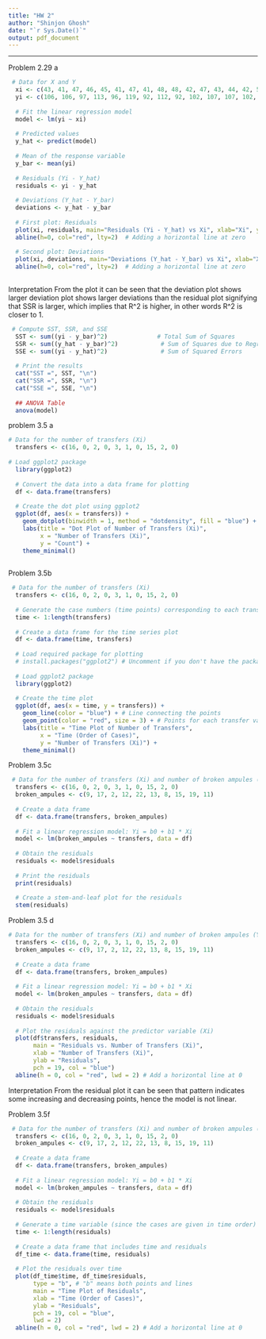---
title: "HW 2"
author: "Shinjon Ghosh"
date: "`r Sys.Date()`"
output: pdf_document
---
---

Problem 2.29 a

```{r}
 # Data for X and Y
  xi <- c(43, 41, 47, 46, 45, 41, 47, 41, 48, 48, 42, 47, 43, 44, 42, 55, 57, 56, 59, 57, 54, 53, 52, 53, 54, 60, 59, 51, 59, 57, 68, 63, 60, 63, 63, 64, 66, 65, 60, 65, 65, 69, 61, 70, 68, 78, 78, 78, 72, 70, 73, 76, 78, 78, 71, 75, 77, 76, 72, 76)
  yi <- c(106, 106, 97, 113, 96, 119, 92, 112, 92, 102, 107, 107, 102, 115, 101, 87, 91, 97, 82, 78, 95, 98, 94, 96, 100, 84, 70, 104, 76, 93, 73, 73, 76, 80, 84, 71, 64, 88, 79, 88, 73, 74, 76, 87, 70, 69, 54, 62, 78, 65, 64, 74, 87, 63, 82, 80, 52, 56, 70, 74)
  
  # Fit the linear regression model
  model <- lm(yi ~ xi)
  
  # Predicted values
  y_hat <- predict(model)
  
  # Mean of the response variable
  y_bar <- mean(yi)
  
  # Residuals (Yi - Y_hat)
  residuals <- yi - y_hat
  
  # Deviations (Y_hat - Y_bar)
  deviations <- y_hat - y_bar
  
  # First plot: Residuals
  plot(xi, residuals, main="Residuals (Yi - Y_hat) vs Xi", xlab="Xi", ylab="Residuals (Yi - Y_hat)", col="blue", pch=19)
  abline(h=0, col="red", lty=2)  # Adding a horizontal line at zero
  
  # Second plot: Deviations
  plot(xi, deviations, main="Deviations (Y_hat - Y_bar) vs Xi", xlab="Xi", ylab="Deviations (Y_hat - Y_bar)", col="green", pch=19)
  abline(h=0, col="red", lty=2)  # Adding a horizontal line at zero
  
```

Interpretation From the plot it can be seen that the deviation plot shows larger deviation plot shows larger deviations than the residual plot signifying that SSR is larger, which implies that R\^2 is higher, in other words R\^2 is closer to 1.

```{r}
 # Compute SST, SSR, and SSE
  SST <- sum((yi - y_bar)^2)              # Total Sum of Squares
  SSR <- sum((y_hat - y_bar)^2)            # Sum of Squares due to Regression
  SSE <- sum((yi - y_hat)^2)               # Sum of Squared Errors
  
  # Print the results
  cat("SST =", SST, "\n")
  cat("SSR =", SSR, "\n")
  cat("SSE =", SSE, "\n")
  
  ## ANOVA Table
  anova(model)

```

problem 3.5 a

```{r}
# Data for the number of transfers (Xi)
  transfers <- c(16, 0, 2, 0, 3, 1, 0, 15, 2, 0)
  
# Load ggplot2 package
  library(ggplot2)
  
  # Convert the data into a data frame for plotting
  df <- data.frame(transfers)
  
  # Create the dot plot using ggplot2
  ggplot(df, aes(x = transfers)) +
    geom_dotplot(binwidth = 1, method = "dotdensity", fill = "blue") +
    labs(title = "Dot Plot of Number of Transfers (Xi)",
         x = "Number of Transfers (Xi)",
         y = "Count") +
    theme_minimal()
  
```

Problem 3.5b

```{r}
 # Data for the number of transfers (Xi)
  transfers <- c(16, 0, 2, 0, 3, 1, 0, 15, 2, 0)
  
  # Generate the case numbers (time points) corresponding to each transfer
  time <- 1:length(transfers)
  
  # Create a data frame for the time series plot
  df <- data.frame(time, transfers)
  
  # Load required package for plotting
  # install.packages("ggplot2") # Uncomment if you don't have the package
  
  # Load ggplot2 package
  library(ggplot2)
  
  # Create the time plot
  ggplot(df, aes(x = time, y = transfers)) +
    geom_line(color = "blue") + # Line connecting the points
    geom_point(color = "red", size = 3) + # Points for each transfer value
    labs(title = "Time Plot of Number of Transfers",
         x = "Time (Order of Cases)",
         y = "Number of Transfers (Xi)") +
    theme_minimal()
```

Problem 3.5c

```{r}
 # Data for the number of transfers (Xi) and number of broken ampules (Yi)
  transfers <- c(16, 0, 2, 0, 3, 1, 0, 15, 2, 0)
  broken_ampules <- c(9, 17, 2, 12, 22, 13, 8, 15, 19, 11)
  
  # Create a data frame
  df <- data.frame(transfers, broken_ampules)
  
  # Fit a linear regression model: Yi = b0 + b1 * Xi
  model <- lm(broken_ampules ~ transfers, data = df)
  
  # Obtain the residuals
  residuals <- model$residuals
  
  # Print the residuals
  print(residuals)
  
  # Create a stem-and-leaf plot for the residuals
  stem(residuals)
```

Problem 3.5 d

```{r}
# Data for the number of transfers (Xi) and number of broken ampules (Yi)
  transfers <- c(16, 0, 2, 0, 3, 1, 0, 15, 2, 0)
  broken_ampules <- c(9, 17, 2, 12, 22, 13, 8, 15, 19, 11)
  
  # Create a data frame
  df <- data.frame(transfers, broken_ampules)
  
  # Fit a linear regression model: Yi = b0 + b1 * Xi
  model <- lm(broken_ampules ~ transfers, data = df)
  
  # Obtain the residuals
  residuals <- model$residuals
  
  # Plot the residuals against the predictor variable (Xi)
  plot(df$transfers, residuals,
       main = "Residuals vs. Number of Transfers (Xi)",
       xlab = "Number of Transfers (Xi)",
       ylab = "Residuals",
       pch = 19, col = "blue")
  abline(h = 0, col = "red", lwd = 2) # Add a horizontal line at 0
```

Interpretation From the residual plot it can be seen that pattern indicates some increasing and decreasing points, hence the model is not linear.

Problem 3.5f

```{r}
 # Data for the number of transfers (Xi) and number of broken ampules (Yi)
  transfers <- c(16, 0, 2, 0, 3, 1, 0, 15, 2, 0)
  broken_ampules <- c(9, 17, 2, 12, 22, 13, 8, 15, 19, 11)
  
  # Create a data frame
  df <- data.frame(transfers, broken_ampules)
  
  # Fit a linear regression model: Yi = b0 + b1 * Xi
  model <- lm(broken_ampules ~ transfers, data = df)
  
  # Obtain the residuals
  residuals <- model$residuals
  
  # Generate a time variable (since the cases are given in time order)
  time <- 1:length(residuals)
  
  # Create a data frame that includes time and residuals
  df_time <- data.frame(time, residuals)
  
  # Plot the residuals over time
  plot(df_time$time, df_time$residuals,
       type = "b", # "b" means both points and lines
       main = "Time Plot of Residuals",
       xlab = "Time (Order of Cases)",
       ylab = "Residuals",
       pch = 19, col = "blue",
       lwd = 2)
  abline(h = 0, col = "red", lwd = 2) # Add a horizontal line at 0
```
